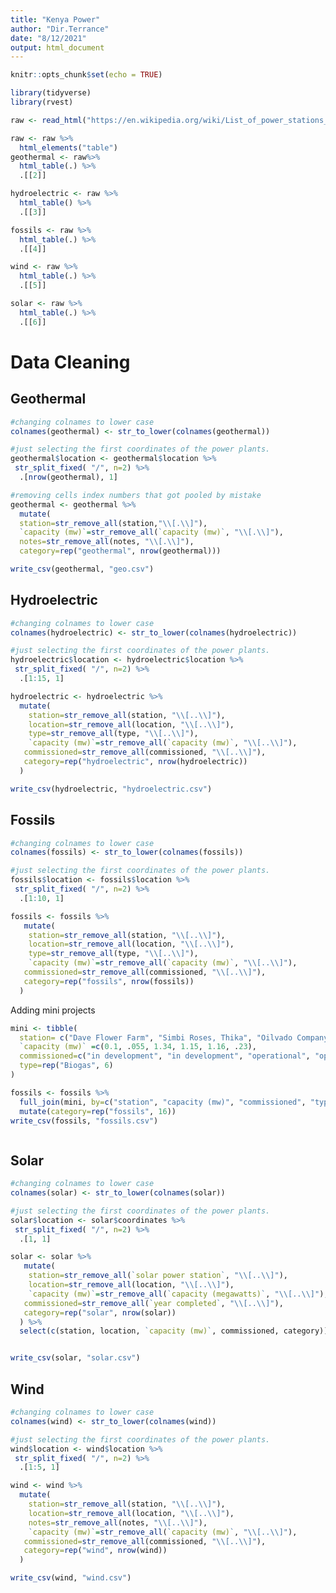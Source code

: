 ```yaml
---
title: "Kenya Power"
author: "Dir.Terrance"
date: "8/12/2021"
output: html_document
---
```


```r
knitr::opts_chunk$set(echo = TRUE)
```

```r
library(tidyverse)
library(rvest)

```

```r
raw <- read_html("https://en.wikipedia.org/wiki/List_of_power_stations_in_Kenya")

raw <- raw %>% 
  html_elements("table") 
geothermal <- raw%>% 
  html_table(.) %>% 
  .[[2]]

hydroelectric <- raw %>% 
  html_table() %>% 
  .[[3]]

fossils <- raw %>% 
  html_table(.) %>% 
  .[[4]]

wind <- raw %>% 
  html_table(.) %>% 
  .[[5]]

solar <- raw %>% 
  html_table(.) %>% 
  .[[6]]
```

# Data Cleaning {#janitor}

## Geothermal
```r
#changing colnames to lower case
colnames(geothermal) <- str_to_lower(colnames(geothermal))

#just selecting the first coordinates of the power plants.
geothermal$location <- geothermal$location %>% 
 str_split_fixed( "/", n=2) %>% 
  .[nrow(geothermal), 1] 

#removing cells index numbers that got pooled by mistake
geothermal <- geothermal %>%
  mutate(
  station=str_remove_all(station,"\\[.\\]"),
  `capacity (mw)`=str_remove_all(`capacity (mw)`, "\\[.\\]"),
  notes=str_remove_all(notes, "\\[.\\]"),
  category=rep("geothermal", nrow(geothermal)))

write_csv(geothermal, "geo.csv")
```



## Hydroelectric

```r
#changing colnames to lower case
colnames(hydroelectric) <- str_to_lower(colnames(hydroelectric))

#just selecting the first coordinates of the power plants.
hydroelectric$location <- hydroelectric$location %>% 
 str_split_fixed( "/", n=2) %>% 
  .[1:15, 1]

hydroelectric <- hydroelectric %>% 
  mutate(
    station=str_remove_all(station, "\\[..\\]"),
    location=str_remove_all(location, "\\[..\\]"),
    type=str_remove_all(type, "\\[..\\]"),
    `capacity (mw)`=str_remove_all(`capacity (mw)`, "\\[..\\]"),
   commissioned=str_remove_all(commissioned, "\\[..\\]"),
   category=rep("hydroelectric", nrow(hydroelectric))
  )

write_csv(hydroelectric, "hydroelectric.csv")
```

## Fossils

```r
#changing colnames to lower case
colnames(fossils) <- str_to_lower(colnames(fossils))

#just selecting the first coordinates of the power plants.
fossils$location <- fossils$location %>% 
 str_split_fixed( "/", n=2) %>% 
  .[1:10, 1]

fossils <- fossils %>% 
   mutate(
    station=str_remove_all(station, "\\[..\\]"),
    location=str_remove_all(location, "\\[..\\]"),
    type=str_remove_all(type, "\\[..\\]"),
    `capacity (mw)`=str_remove_all(`capacity (mw)`, "\\[..\\]"),
   commissioned=str_remove_all(commissioned, "\\[..\\]"),
   category=rep("fossils", nrow(fossils))
  )
```

Adding mini projects
```r
mini <- tibble(
  station= c("Dave Flower Farm", "Simbi Roses, Thika", "Oilvado Company ltd", "Pine Power ltd", "James Finlays ltd","Dagoreti Slaughter House"),
  `capacity (mw)` =c(0.1, .055, 1.34, 1.15, 1.16, .23),
  commissioned=c("in development", "in development", "operational", "operational","operational", "operational"),
  type=rep("Biogas", 6)
)

fossils <- fossils %>% 
  full_join(mini, by=c("station", "capacity (mw)", "commissioned", "type")) %>% 
  mutate(category=rep("fossils", 16))
write_csv(fossils, "fossils.csv")
```


```r
```

## Solar

```r
#changing colnames to lower case
colnames(solar) <- str_to_lower(colnames(solar))

#just selecting the first coordinates of the power plants.
solar$location <- solar$coordinates %>% 
 str_split_fixed( "/", n=2) %>% 
  .[1, 1]

solar <- solar %>% 
   mutate(
    station=str_remove_all(`solar power station`, "\\[..\\]"),
    location=str_remove_all(location, "\\[..\\]"),
    `capacity (mw)`=str_remove_all(`capacity (megawatts)`, "\\[..\\]"),
   commissioned=str_remove_all(`year completed`, "\\[..\\]"),
   category=rep("solar", nrow(solar))
  ) %>% 
  select(c(station, location, `capacity (mw)`, commissioned, category))


write_csv(solar, "solar.csv")
```

## Wind

```r


#changing colnames to lower case
colnames(wind) <- str_to_lower(colnames(wind))

#just selecting the first coordinates of the power plants.
wind$location <- wind$location %>% 
 str_split_fixed( "/", n=2) %>% 
  .[1:5, 1]

wind <- wind %>% 
  mutate(
    station=str_remove_all(station, "\\[..\\]"),
    location=str_remove_all(location, "\\[..\\]"),
    notes=str_remove_all(notes, "\\[..\\]"),
    `capacity (mw)`=str_remove_all(`capacity (mw)`, "\\[..\\]"),
   commissioned=str_remove_all(commissioned, "\\[..\\]"),
   category=rep("wind", nrow(wind))
  )

write_csv(wind, "wind.csv")
```

